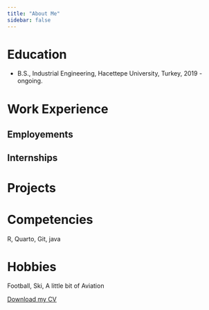 ```yaml
---
title: "About Me"
sidebar: false 
---
```


# Education

-   B.S., Industrial Engineering, Hacettepe University, Turkey, 2019 - ongoing.

# Work Experience

## Employements

## Internships

# Projects

# Competencies

R, Quarto, Git, java

# Hobbies

Football, Ski, A little bit of Aviation

[Download my CV](/assets/mehti-cv.pdf)
